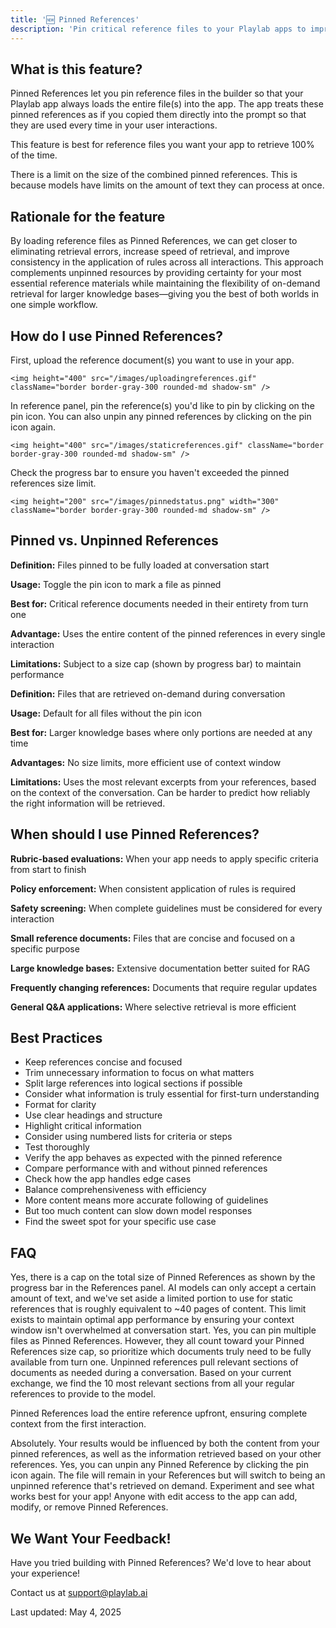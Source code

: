 ```yaml
---
title: '🆕 Pinned References'
description: 'Pin critical reference files to your Playlab apps to improve app behavior and accuracy'
---
```


## <Icon icon="bell-on" size="24" className="inline-block align-text-bottom" /> What is this feature?

Pinned References let you pin reference files in the builder so that your Playlab app always loads the entire file(s) into the app. The app treats these pinned references as if you copied them directly into the prompt so that they are used every time in your user interactions.

This feature is best for reference files you want your app to retrieve 100% of the time.

<Warning>
 There is a limit on the size of the combined pinned references. This is because models have limits on the amount of text they can process at once.
</Warning>

## <Icon icon="lightbulb" size="24" className="inline-block align-text-bottom" /> Rationale for the feature

By loading reference files as Pinned References, we can get closer to eliminating retrieval errors, increase speed of retrieval, and improve consistency in the application of rules across all interactions. This approach complements unpinned resources by providing certainty for your most essential reference materials while maintaining the flexibility of on-demand retrieval for larger knowledge bases—giving you the best of both worlds in one simple workflow.

## <Icon icon="thought-bubble" size="24" className="inline-block align-text-bottom" /> How do I use Pinned References?

<Steps>
  <Step title="Upload your reference file">
    First, upload the reference document(s) you want to use in your app.

    <img height="400" src="/images/uploadingreferences.gif" className="border border-gray-300 rounded-md shadow-sm" />
  </Step>
  <Step title="Mark as Pinned Reference">
    In reference panel, pin the reference(s) you'd like to pin by clicking on the pin icon. You can also unpin any pinned references by clicking on the pin icon again.

    <img height="400" src="/images/staticreferences.gif" className="border border-gray-300 rounded-md shadow-sm" />
  </Step>
  <Step title="Monitor the size limit">
    Check the progress bar to ensure you haven't exceeded the pinned references size limit.

    <img height="200" src="/images/pinnedstatus.png" width="300" className="border border-gray-300 rounded-md shadow-sm" />
  </Step>
</Steps>

## <Icon icon="clipboard-question" size="24" className="inline-block align-text-bottom" /> Pinned vs. Unpinned References

<CardGroup cols={2}>
  <Card title="Pinned References" icon="thumbtack">
    <p><strong>Definition:</strong> Files pinned to be fully loaded at conversation start</p>
    <p><strong>Usage:</strong> Toggle the pin icon to mark a file as pinned</p>
    <p><strong>Best for:</strong> Critical reference documents needed in their entirety from turn one</p>
    <p><strong>Advantage:</strong> Uses the entire content of the pinned references in every single interaction</p>
    <p><strong>Limitations:</strong> Subject to a size cap (shown by progress bar) to maintain performance</p>
  </Card>

  <Card title="Unpinned References" icon="magnifying-glass">
    <p><strong>Definition:</strong> Files that are retrieved on-demand during conversation</p>
    <p><strong>Usage:</strong> Default for all files without the pin icon</p>
    <p><strong>Best for:</strong> Larger knowledge bases where only portions are needed at any time</p>
    <p><strong>Advantages:</strong> No size limits, more efficient use of context window</p>
    <p><strong>Limitations:</strong> Uses the most relevant excerpts from your references, based on the context of the conversation. Can be harder to predict how reliably the right information will be retrieved.</p>
  </Card>
</CardGroup>

## <Icon icon="list-check" size="24" className="inline-block align-text-bottom" /> When should I use Pinned References?

<CardGroup cols={2}>
  <Card title="Ideal Use Cases" icon="check" color="#d1fae5">
    <p><strong>Rubric-based evaluations:</strong> When your app needs to apply specific criteria from start to finish</p>
    <p><strong>Policy enforcement:</strong> When consistent application of rules is required</p>
    <p><strong>Safety screening:</strong> When complete guidelines must be considered for every interaction</p>
    <p><strong>Small reference documents:</strong> Files that are concise and focused on a specific purpose</p>
  </Card>

  <Card title="Less Ideal Use Cases" icon="x" color="#fee2e2">
    <p><strong>Large knowledge bases:</strong> Extensive documentation better suited for RAG</p>
    <p><strong>Frequently changing references:</strong> Documents that require regular updates</p>
    <p><strong>General Q&A applications:</strong> Where selective retrieval is more efficient</p>
  </Card>
</CardGroup>

## <Icon icon="key" size="24" className="inline-block align-text-bottom" /> Best Practices

* Keep references concise and focused
* Trim unnecessary information to focus on what matters
* Split large references into logical sections if possible
* Consider what information is truly essential for first-turn understanding
* Format for clarity
* Use clear headings and structure
* Highlight critical information
* Consider using numbered lists for criteria or steps
* Test thoroughly
* Verify the app behaves as expected with the pinned reference
* Compare performance with and without pinned references
* Check how the app handles edge cases
* Balance comprehensiveness with efficiency
* More content means more accurate following of guidelines
* But too much content can slow down model responses
* Find the sweet spot for your specific use case

## <Icon icon="circle-question" size="24" className="inline-block align-text-bottom" /> FAQ

<Accordion title="Is there a size limit for Pinned References?">
 Yes, there is a cap on the total size of Pinned References as shown by the progress bar in the References panel. AI models can only accept a certain amount of text, and we've set aside a limited portion to use for static references that is roughly equivalent to ~40 pages of content. This limit exists to maintain optimal app performance by ensuring your context window isn't overwhelmed at conversation start.
</Accordion>

<Accordion title="Can I have multiple Pinned References in one app?">
 Yes, you can pin multiple files as Pinned References. However, they all count toward your Pinned References size cap, so prioritize which documents truly need to be fully available from turn one.
</Accordion>

<Accordion title="How is this different from regular references?">
 Unpinned references pull relevant sections of documents as needed during a conversation. Based on your current exchange, we find the 10 most relevant sections from all your regular references to provide to the model.

Pinned References load the entire reference upfront, ensuring complete context from the first interaction.
</Accordion>

<Accordion title="Can I use both pinned and unpinned references?">
  Absolutely. Your results would be influenced by both the content from your pinned references, as well as the information retrieved based on your other references.
</Accordion>

<Accordion title="Can I unpin a Pinned Reference?">
  Yes, you can unpin any Pinned Reference by clicking the pin icon again. The file will remain in your References but will switch to being an unpinned reference that's retrieved on demand. Experiment and see what works best for your app!
</Accordion>

<Accordion title="Who can add Pinned References to an app?">
  Anyone with edit access to the app can add, modify, or remove Pinned References.
</Accordion>

## <Icon icon="bullhorn" size="24" className="inline-block align-text-bottom" /> We Want Your Feedback!

Have you tried building with Pinned References? We'd love to hear about your experience!

Contact us at support@playlab.ai

Last updated: May 4, 2025